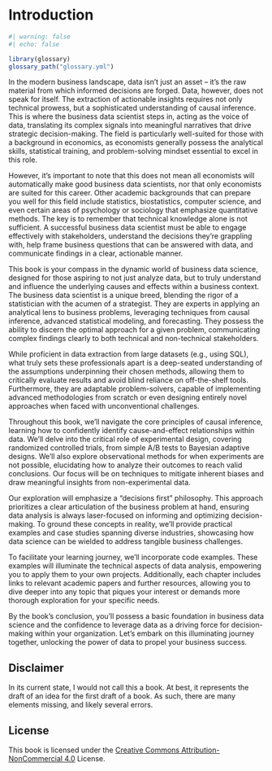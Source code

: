 # Introduction

```r
#| warning: false
#| echo: false

library(glossary)
glossary_path("glossary.yml")
```

In the modern business landscape, data isn't just an asset – it's the raw
material from which informed decisions are forged. Data, however, does not speak
for itself. The extraction of actionable insights requires not only technical
prowess, but a sophisticated understanding of causal inference. This is where
the business data scientist steps in, acting as the voice of data, translating
its complex signals into meaningful narratives that drive strategic
decision-making. The field is particularly well-suited for those with a
background in economics, as economists generally possess the analytical skills,
statistical training, and problem-solving mindset essential to excel in this
role.

However, it's important to note that this does not mean all economists will automatically make good business data scientists, nor that only economists are suited for this career. Other academic backgrounds that can prepare you well for this field include statistics, biostatistics, computer science, and even certain areas of psychology or sociology that emphasize quantitative methods. The key is to remember that technical knowledge alone is not sufficient. A successful business data scientist must be able to engage effectively with stakeholders, understand the decisions they're grappling with, help frame business questions that can be answered with data, and communicate findings in a clear, actionable manner.

This book is your compass in the dynamic world of business data science,
designed for those aspiring to not just analyze data, but to truly understand
and influence the underlying causes and effects within a business context. The
business data scientist is a unique breed, blending the rigor of a statistician
with the acumen of a strategist. They are experts in applying an analytical lens
to business problems, leveraging techniques from causal inference, advanced
statistical modeling, and forecasting. They possess the ability to discern the
optimal approach for a given problem, communicating complex findings clearly to
both technical and non-technical stakeholders.

While proficient in data extraction from large datasets (e.g., using SQL), what
truly sets these professionals apart is a deep-seated understanding of the
assumptions underpinning their chosen methods, allowing them to critically
evaluate results and avoid blind reliance on off-the-shelf tools. Furthermore,
they are adaptable problem-solvers, capable of implementing advanced
methodologies from scratch or even designing entirely novel approaches when
faced with unconventional challenges.

Throughout this book, we'll navigate the core principles of causal inference,
learning how to confidently identify cause-and-effect relationships within data.
We'll delve into the critical role of experimental design, covering randomized
controlled trials, from simple A/B tests to Bayesian adaptive designs. We'll
also explore observational methods for when experiments are not possible,
elucidating how to analyze their outcomes to reach valid conclusions. Our focus
will be on techniques to mitigate inherent biases and draw meaningful insights
from non-experimental data.

Our exploration will emphasize a "decisions first" philosophy. This approach
prioritizes a clear articulation of the business problem at hand, ensuring data
analysis is always laser-focused on informing and optimizing decision-making. To
ground these concepts in reality, we'll provide practical examples and case
studies spanning diverse industries, showcasing how data science can be wielded
to address tangible business challenges.

To facilitate your learning journey, we'll incorporate code examples. These
examples will illuminate the technical aspects of data analysis, empowering you
to apply them to your own projects. Additionally, each chapter includes links to
relevant academic papers and further resources, allowing you to dive deeper into
any topic that piques your interest or demands more thorough exploration for
your specific needs.

By the book's conclusion, you'll possess a basic foundation in business data
science and the confidence to leverage data as a driving force for
decision-making within your organization. Let's embark on this illuminating
journey together, unlocking the power of data to propel your business success.

## Disclaimer

In its current state, I would not call this a book. At best, it represents the
draft of an idea for the first draft of a book. As such, there are many elements
missing, and likely several errors.

## License

This book is licensed under the [Creative Commons
Attribution-NonCommercial 4.0](https://creativecommons.org/licenses/by-nc/4.0/)
License.